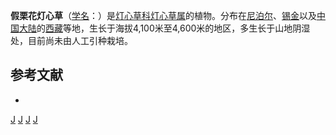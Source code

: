 {{Speciesbox 
| genus = Juncus
| species = pseudocastaneus
| authority = (Lingelsh.) G. Sam.
}}

'''假栗花灯心草'''（[[学名|学名]]：{{lang|la|''Juncus pseudocastaneus''}}）是[[灯心草科|灯心草科]][[灯心草属|灯心草属]]的植物。分布在[[尼泊尔|尼泊尔]]、[[锡金|锡金]]以及[[中国大陆|中国大陆]]的[[西藏|西藏]]等地，生长于海拔4,100米至4,600米的地区，多生长于山地阴湿处，目前尚未由人工引种栽培。

== 参考文献 ==
<div class="references-small">
* {{cite web| url =http://www.bioinfo.cn/db05/KmzwSpecies.php?action=view&id=11296| title =假栗花灯心草| work =《中国高等植物数据库全库》| publisher =中国科学院微生物研究所| author =昆明植物研究所| accessdate =2009-02-24| deadurl =yes| archiveurl =https://web.archive.org/web/20160305104831/http://www.bioinfo.cn/db05/KmzwSpecies.php?action=view&id=11296| archivedate =2016-03-05}}
</div>
{{Taxonbar|from=Q10888602}}

[[Category:灯心草属|J]]
[[Category:尼泊尔植物|J]]
[[Category:锡金植物|J]]
[[Category:西藏植物|J]]